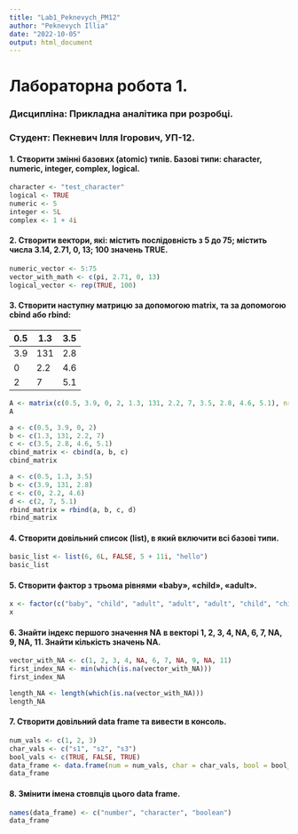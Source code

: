 ---
title: "Lab1_Peknevych_PM12"
author: "Peknevych Illia"
date: "2022-10-05"
output: html_document
---

# Лабораторна робота 1.

### Дисципліна: Прикладна аналітика при розробці.

### Студент: Пекневич Ілля Ігорович, УП-12.

#### 1. Створити змінні базових (atomic) типів. Базові типи: character, numeric, integer, complex, logical.

```{r}
character <- "test_character"
logical <- TRUE
numeric <- 5
integer <- 5L
complex <- 1 + 4i
```

#### 2. Створити вектори, які: містить послідовність з 5 до 75; містить числа 3.14, 2.71, 0, 13; 100 значень TRUE.

```{r}
numeric_vector <- 5:75
vector_with_math <- c(pi, 2.71, 0, 13)
logical_vector <- rep(TRUE, 100)
```

#### 3. Створити наступну матрицю за допомогою matrix, та за допомогою cbind або rbind:

| 0.5 | 1.3 | 3.5 |
|-----|-----|-----|
| 3.9 | 131 | 2.8 |
| 0   | 2.2 | 4.6 |
| 2   | 7   | 5.1 |

```{r}
A <- matrix(c(0.5, 3.9, 0, 2, 1.3, 131, 2.2, 7, 3.5, 2.8, 4.6, 5.1), nrow = 4, ncol = 3)
A
```

```{r}
a <- c(0.5, 3.9, 0, 2)
b <- c(1.3, 131, 2.2, 7)
c <- c(3.5, 2.8, 4.6, 5.1)
cbind_matrix <- cbind(a, b, c)
cbind_matrix
```

```{r}
a <- c(0.5, 1.3, 3.5)
b <- c(3.9, 131, 2.8)
c <- c(0, 2.2, 4.6)
d <- c(2, 7, 5.1)
rbind_matrix = rbind(a, b, c, d)
rbind_matrix
```

#### 4. Створити довільний список (list), в який включити всі базові типи.

```{r}
basic_list <- list(6, 6L, FALSE, 5 + 11i, "hello")
basic_list
```

#### 5. Створити фактор з трьома рівнями «baby», «child», «adult».

```{r}
x <- factor(c("baby", "child", "adult", "adult", "adult", "child", "child", "baby", "baby"), levels = c("baby", "child", "adult"))
x
```

#### 6. Знайти індекс першого значення NA в векторі 1, 2, 3, 4, NA, 6, 7, NA, 9, NA, 11. Знайти кількість значень NA.

```{r}
vector_with_NA <- c(1, 2, 3, 4, NA, 6, 7, NA, 9, NA, 11)
first_index_NA <- min(which(is.na(vector_with_NA)))
first_index_NA
```

```{r}
length_NA <- length(which(is.na(vector_with_NA)))
length_NA
```

#### 7. Створити довільний data frame та вивести в консоль.

```{r}
num_vals <- c(1, 2, 3)
char_vals <- c("s1", "s2", "s3")
bool_vals <- c(TRUE, FALSE, TRUE)
data_frame <- data.frame(num = num_vals, char = char_vals, bool = bool_vals)
data_frame
```

#### 8. Змінити імена стовпців цього data frame.

```{r}
names(data_frame) <- c("number", "character", "boolean")
data_frame
```

